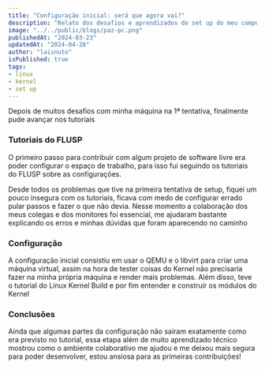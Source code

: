 ```yaml
---
title: "Configuração inicial: será que agora vai?"
description: "Relato dos desafios e aprendizados do set up do meu computador para a disciplina de  MAC0470 "
image: "../../public/blogs/paz-pc.png"
publishedAt: "2024-03-23"
updatedAt: "2024-04-28"
author: "laisnuto"
isPublished: true
tags:
- linux
- kernel
- set up
---
```


Depois de muitos desafios com minha máquina na 1ª tentativa, finalmente pude avançar nos tutoriais

### Tutoriais do FLUSP

O primeiro passo para contribuir com algum projeto de software livre era poder configurar o espaço de trabalho, para isso fui seguindo os tutoriais do FLUSP sobre as configurações.

Desde todos os problemas que tive na primeira tentativa de setup, fiquei um pouco insegura com os tutoriais, ficava com medo de configurar errado pular passos e fazer o que não devia. Nesse momento a colaboração dos meus colegas e dos monitores foi essencial, me ajudaram bastante explicando os erros e minhas dúvidas que foram aparecendo no caminho

### Configuração

A configuração inicial consistiu em usar o QEMU e o libvirt para criar uma máquina virtual, assim na hora de tester coisas do Kernel não precisaria fazer na minha própria máquina e render mais problemas. Além disso, teve o tutorial do Linux Kernel Build e por fim entender e construir os módulos do Kernel


### Conclusões

Ainda que algumas partes da configuração não sairam exatamente como era previsto no tutorial, essa etapa além de muito aprendizado técnico mostrou como o ambiente colaborativo me ajudou e me deixou mais segura para poder desenvolver, estou ansiosa para as primeiras contribuições!